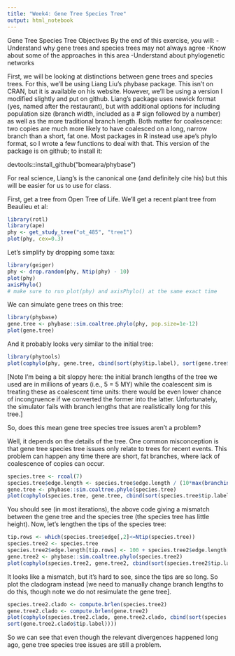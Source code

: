 ```yaml
---
title: "Week4: Gene Tree Species Tree"
output: html_notebook
---
```

Gene Tree Species Tree
Objectives
By the end of this exercise, you will:
-Understand why gene trees and species trees may not always agree
-Know about some of the approaches in this area
-Understand about phylogenetic networks

First, we will be looking at distinctions between gene trees and species trees. For this, we’ll be using Liang Liu’s phybase package. This isn’t on CRAN, but it is available on his website. However, we’ll be using a version I modified slightly and put on github. Liang’s package uses newick format (yes, named after the restaurant), but with additional options for including population size (branch width, included as a # sign followed by a number) as well as the more traditional branch length. Both matter for coalescence: two copies are much more likely to have coalesced on a long, narrow branch than a short, fat one. Most packages in R instead use ape’s phylo format, so I wrote a few functions to deal with that. This version of the package is on github; to install it:

  devtools::install_github("bomeara/phybase")
  
For real science, Liang’s is the canonical one (and definitely cite his) but this will be easier for us to use for class.

First, get a tree from Open Tree of Life. We’ll get a recent plant tree from Beaulieu et al:
```r
library(rotl)
library(ape)
phy <- get_study_tree("ot_485", "tree1")
plot(phy, cex=0.3)
```
Let’s simplify by dropping some taxa:
```r
library(geiger)
phy <- drop.random(phy, Ntip(phy) - 10)
plot(phy)
axisPhylo()
# make sure to run plot(phy) and axisPhylo() at the same exact time
```

We can simulate gene trees on this tree:
```r
library(phybase)
gene.tree <- phybase::sim.coaltree.phylo(phy, pop.size=1e-12)
plot(gene.tree)
```

And it probably looks very similar to the initial tree:
```r
library(phytools)
plot(cophylo(phy, gene.tree, cbind(sort(phy$tip.label), sort(gene.tree$tip.label))))
```

[Note I’m being a bit sloppy here: the initial branch lengths of the tree we used are in millions of years (i.e., 5 = 5 MY) while the coalescent sim is treating these as coalescent time units: there would be even lower chance of incongruence if we converted the former into the latter. Unfortunately, the simulator fails with branch lengths that are realistically long for this tree.]

So, does this mean gene tree species tree issues aren’t a problem?

Well, it depends on the details of the tree. One common misconception is that gene tree species tree issues only relate to trees for recent events. This problem can happen any time there are short, fat branches, where lack of coalescence of copies can occur.
```r
species.tree <- rcoal(7)
species.tree$edge.length <- species.tree$edge.length / (10*max(branching.times(species.tree)))
gene.tree <- phybase::sim.coaltree.phylo(species.tree)
plot(cophylo(species.tree, gene.tree, cbind(sort(species.tree$tip.label), sort(gene.tree$tip.label))))

```

You should see (in most iterations), the above code giving a mismatch between the gene tree and the species tree (the species tree has little height). Now, let’s lengthen the tips of the species tree:
```r
tip.rows <- which(species.tree$edge[,2]<=Ntip(species.tree))
species.tree2 <- species.tree
species.tree2$edge.length[tip.rows] <- 100 + species.tree2$edge.length[tip.rows]
gene.tree2 <- phybase::sim.coaltree.phylo(species.tree2)
plot(cophylo(species.tree2, gene.tree2, cbind(sort(species.tree2$tip.label), sort(gene.tree2$tip.label))))

```

It looks like a mismatch, but it’s hard to see, since the tips are so long. So plot the cladogram instead [we need to manually change branch lengths to do this, though note we do not resimulate the gene tree].
```r
species.tree2.clado <- compute.brlen(species.tree2)
gene.tree2.clado <- compute.brlen(gene.tree2)
plot(cophylo(species.tree2.clado, gene.tree2.clado, cbind(sort(species.tree2.clado$tip.label),
sort(gene.tree2.clado$tip.label))))
```

So we can see that even though the relevant divergences happened long ago, gene tree species tree issues are still a problem.

